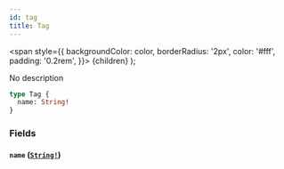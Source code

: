 ```yaml
---
id: tag
title: Tag
---
```


<span
style={{
      backgroundColor: color,
      borderRadius: '2px',
      color: '#fff',
      padding: '0.2rem',
    }}>
{children}
</span>
);

No description

```graphql
type Tag {
  name: String!
}
```

### Fields

#### `name` ([`String!`](/api/scalars/string))

